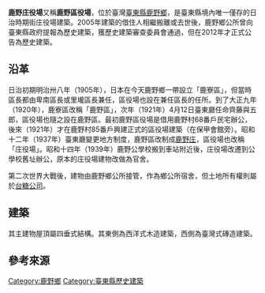 {{NoteTA
|1=zh:庄;zh-hant:庄;zh-hans:庄
}}
{{TW monument 
| name = 鹿野庄（區）役場
| image =鹿野區役場.jpg
| imagename =
| pushpin_map =  Taiwan Taitung 
| formername =
| othername = 
| class = 歷史建築
| date =2012年5月10日
| location = {{ROC-TW}}<br>臺東縣鹿野鄉龍田村2鄰光榮路135號、137號
| coordinates = {{Coord|22.903494|121.128593|display=inline,title}}
| time =日治大正年間
| material =磚、石、木材
| used_by =
| owner = 
| website =
| reg_url =https://nchdb.boch.gov.tw/assets/overview/historicalBuilding/20120510000001
| boxsize =
}}
'''鹿野庄役場'''又稱'''鹿野區役場'''，位於臺灣[[臺東縣|臺東縣]][[鹿野鄉|鹿野鄉]]，是臺東縣境內唯一僅存的日治時期街庄役場建築{{r|縱谷}}。2005年建築的借住人相繼搬離或去世後，鹿野鄉公所曾向臺東縣政府提報為歷史建築，獲歷史建築審查委員會通過{{r|縱谷}}，但在2012年才正式公告為歷史建築{{r|文}}。

== 沿革 ==
日治初期明治卅八年（1905年），日本在今天鹿野鄉一帶設立「鹿寮區」，但當時區長都由卑南區長或里壠區長兼任，區役場也設在兼任區長的任所{{r|縱谷}}。到了大正九年（1920年），鹿寮區改稱「鹿野區」，次年（1921年）4月12日臺東廳任命齊藤與五郎，區役場也隨之設在鹿野區{{r|縱谷}}{{r|文}}。最初鹿野區役場是借用鹿野村68番戶民宅辦公，後來（1921年）才在鹿野村85番戶興建正式的區役場建築（在保甲會館旁）{{r|縱谷}}{{r|文}}。昭和十二年（1937年）臺東廳變更地方制度，鹿野區改制成[[鹿野庄|鹿野庄]]，區役場也改稱「庄役場」{{r|縱谷}}{{r|文}}。昭和十四年（1939年）鹿野公學校搬到車站附近後，庄役場改遷到公學校舊址辦公，原本的庄役場建物改做為官舍{{r|縱谷}}{{r|文}}。

第二次世界大戰後，建物由鹿野鄉公所接管，作為鄉公所宿舍，但土地所有權則屬於[[台糖公司|台糖公司]]{{r|縱谷}}。

== 建築 ==
其主建物屋頂屬四垂式結構。其東側為西洋式木造建築，西側為臺灣式磚造建築。{{r|文}}

== 參考來源 ==
{{reflist|refs=
<ref name="文">{{cite web |url=https://nchdb.boch.gov.tw/assets/overview/historicalBuilding/20120510000001 |title=鹿野庄(區)役場 |work=國家文化資產網 |publisher=文化部文化資產局 |accessdate=2020-01-11  }}</ref>
<ref name="縱谷">{{cite book|author=趙川明、林韻梅、姜國彰、陳孫華、張堯城、王河盛、黃學堂、羅菊妹 撰稿 |title=《日出臺東 縱谷文化景觀》 |publisher=國立台東生活美學館 |isbn=978-986-03-0427-5 |date=2011-12 |pages=296}}</ref>
}}

{{臺東縣文化資產}}

[[Category:鹿野鄉|Category:鹿野鄉]]
[[Category:臺東縣歷史建築|Category:臺東縣歷史建築]]